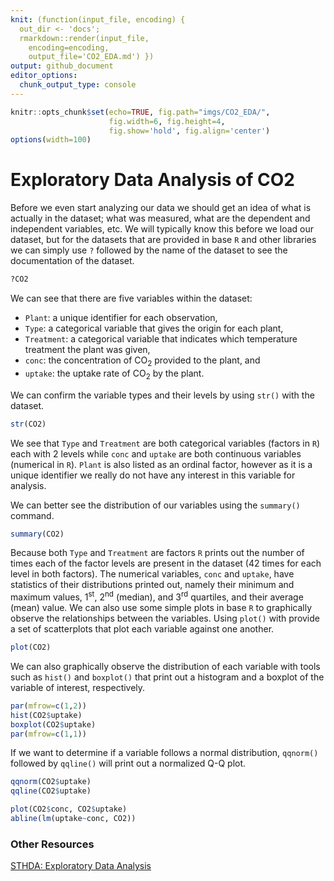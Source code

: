```yaml
---
knit: (function(input_file, encoding) {
  out_dir <- 'docs';
  rmarkdown::render(input_file,
    encoding=encoding,
    output_file='CO2_EDA.md') })
output: github_document
editor_options:
  chunk_output_type: console
---
```


```r
knitr::opts_chunk$set(echo=TRUE, fig.path="imgs/CO2_EDA/",
                      fig.width=6, fig.height=4,
                      fig.show='hold', fig.align='center')
options(width=100)
```

# Exploratory Data Analysis of CO2

Before we even start analyzing our data we should get an idea of what is actually in the dataset; what was measured, what are the dependent and independent variables, etc.  We will typically know this before we load our dataset, but for the datasets that are provided in base `R` and other libraries we can simply use `?` followed by the name of the dataset to see the documentation of the dataset.

```r
?CO2
```

We can see that there are five variables within the dataset:

- `Plant`: a unique identifier for each observation,
- `Type`: a categorical variable that gives the origin for each plant,
- `Treatment`: a categorical variable that indicates which temperature treatment the plant was given,
- `conc`: the concentration of CO<sub>2</sub> provided to the plant, and
- `uptake`: the uptake rate of CO<sub>2</sub> by the plant.

We can confirm the variable types and their levels by using `str()` with the dataset.

```r
str(CO2)
```

We see that `Type` and `Treatment` are both categorical variables (factors in `R`) each with 2 levels while `conc` and `uptake` are both continuous variables (numerical in `R`).  `Plant` is also listed as an ordinal factor, however as it is a unique identifier we really do not have any interest in this variable for analysis.

We can better see the distribution of our variables using the `summary()` command.

```r
summary(CO2)
```

Because both `Type` and `Treatment` are factors `R` prints out the number of times each of the factor levels are present in the dataset (42 times for each level in both factors).  The numerical variables, `conc` and `uptake`, have statistics of their distributions printed out, namely their minimum and maximum values, 1<sup>st</sup>, 2<sup>nd</sup> (median), and 3<sup>rd</sup> quartiles, and their average (mean) value.  We can also use some simple plots in base `R` to graphically observe the relationships between the variables.  Using `plot()` with provide a set of scatterplots that plot each variable against one another.

```r
plot(CO2)
```

We can also graphically observe the distribution of each variable with tools such as `hist()` and `boxplot()` that print out a histogram and a boxplot of the variable of interest, respectively.

```r
par(mfrow=c(1,2))
hist(CO2$uptake)
boxplot(CO2$uptake)
par(mfrow=c(1,1))
```

If we want to determine if a variable follows a normal distribution, `qqnorm()` followed by `qqline()` will print out a normalized Q-Q plot.

```r
qqnorm(CO2$uptake)
qqline(CO2$uptake)
```


```r
plot(CO2$conc, CO2$uptake)
abline(lm(uptake~conc, CO2))
```


\newline
\newline

### Other Resources

[STHDA: Exploratory Data Analysis](http://www.sthda.com/english/wiki/exploratory-data-analysis)